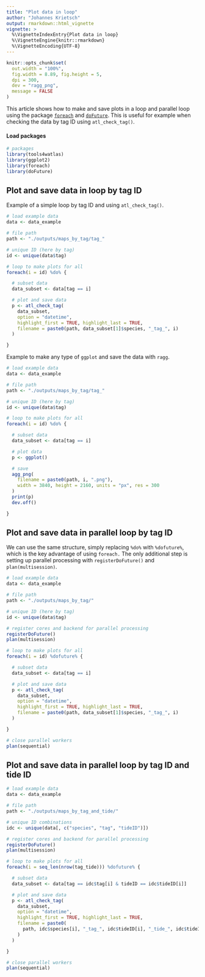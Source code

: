 ```yaml
---
title: "Plot data in loop"
author: "Johannes Krietsch"
output: rmarkdown::html_vignette
vignette: >
  %\VignetteIndexEntry{Plot data in loop}
  %\VignetteEngine{knitr::rmarkdown}
  %\VignetteEncoding{UTF-8}
---
```


```r
knitr::opts_chunk$set(
  out.width = "100%",
  fig.width = 8.89, fig.height = 5,
  dpi = 300,
  dev = "ragg_png",
  message = FALSE
)
```

This article shows how to make and save plots in a loop and parallel loop using the package [`foreach`]() and [`doFuture`](). This is useful for example when checking the data by tag ID using `atl_check_tag()`.

#### Load packages

```r
# packages
library(tools4watlas)
library(ggplot2)
library(foreach)
library(doFuture)
```

## Plot and save data in loop by tag ID

Example of a simple loop by tag ID and using `atl_check_tag()`.

```r
# load example data
data <- data_example

# file path
path <- "./outputs/maps_by_tag/tag_"

# unique ID (here by tag)
id <- unique(data$tag)

# loop to make plots for all
foreach(i = id) %do% {

  # subset data
  data_subset <- data[tag == i]

  # plot and save data
  p <- atl_check_tag(
    data_subset,
    option = "datetime",
    highlight_first = TRUE, highlight_last = TRUE,
    filename = paste0(path, data_subset[1]$species, "_tag_", i)
  )

}
```

Example to make any type of `ggplot` and save the data with `ragg`.

```r
# load example data
data <- data_example

# file path
path <- "./outputs/maps_by_tag/tag_"

# unique ID (here by tag)
id <- unique(data$tag)

# loop to make plots for all
foreach(i = id) %do% {

  # subset data
  data_subset <- data[tag == i]

  # plot data
  p <- ggplot()

  # save
  agg_png(
    filename = paste0(path, i, ".png"),
    width = 3840, height = 2160, units = "px", res = 300
  )
  print(p)
  dev.off()

}
```


## Plot and save data in parallel loop by tag ID

We can use the same structure, simply replacing `%do%` with `%dofuture%`, which is the key advantage of using `foreach.` The only additional step is setting up parallel processing with `registerDoFuture()` and `plan(multisession)`.

```r
# load example data
data <- data_example

# file path
path <- "./outputs/maps_by_tag/"

# unique ID (here by tag)
id <- unique(data$tag)

# register cores and backend for parallel processing
registerDoFuture()
plan(multisession)

# loop to make plots for all
foreach(i = id) %dofuture% {

  # subset data
  data_subset <- data[tag == i]

  # plot and save data
  p <- atl_check_tag(
    data_subset,
    option = "datetime",
    highlight_first = TRUE, highlight_last = TRUE,
    filename = paste0(path, data_subset[1]$species, "_tag_", i)
  )

}

# close parallel workers
plan(sequential)
```
## Plot and save data in parallel loop by tag ID and tide ID

```r
# load example data
data <- data_example

# file path
path <- "./outputs/maps_by_tag_and_tide/"

# unique ID combinations
idc <- unique(data[, c("species", "tag", "tideID")])

# register cores and backend for parallel processing
registerDoFuture()
plan(multisession)

# loop to make plots for all
foreach(i = seq_len(nrow(tag_tide))) %dofuture% {

  # subset data
  data_subset <- data[tag == idc$tag[i] & tideID == idc$tideID[i]]

  # plot and save data
  p <- atl_check_tag(
    data_subset,
    option = "datetime",
    highlight_first = TRUE, highlight_last = TRUE,
    filename = paste0(
      path, idc$species[i], "_tag_", idc$tideID[i], "_tide_", idc$tideID[i]
    )
  )

}

# close parallel workers
plan(sequential)
```

